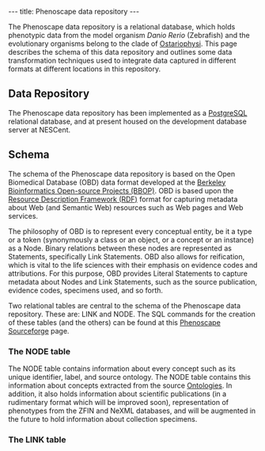 ---
title: Phenoscape data repository
---

The Phenoscape data repository is a relational database, which holds phenotypic data from the model organism ''Danio Rerio'' (Zebrafish) and the evolutionary organisms belong to the clade of [http://tolweb.org/Ostariophysi/15077 Ostariophysi]. This page describes the schema of this data repository and outlines some data transformation techniques used to integrate data captured in different formats at different locations in this repository. 

== Data Repository ==

The Phenoscape data repository has been implemented as a [http://www.postgresql.org/ PostgreSQL] relational database, and at present housed on the development database server at NESCent.

== Schema ==

The schema of the Phenoscape data repository is based on the Open Biomedical Database (OBD) data format developed at the [http://www.berkeleybop.org/ Berkeley Bioinformatics Open-source Projects (BBOP)]. OBD is based upon the [http://www.w3.org/RDF Resource Description Framework (RDF)] format for capturing metadata about Web (and Semantic Web) resources such as Web pages and Web services.

The philosophy of OBD is to represent every conceptual entity, be it a type or a token (synonymously a class or an object, or a concept or an instance) as a Node. Binary relations between these nodes are represented as Statements, specifically Link Statements. OBD also allows for reification, which is vital to the life sciences with their emphasis on evidence codes and attributions. For this purpose, OBD provides Literal Statements to capture metadata about Nodes and Link Statements, such as the source publication, evidence codes, specimens used, and so forth.

Two relational tables are central to the schema of the Phenoscape data repository. These are: LINK and NODE. The SQL commands for the creation of these tables (and the others) can be found at this [http://phenoscape.svn.sourceforge.net/viewvc/phenoscape/trunk/src/Database/sql/obd/obd-core-schema.sql?view=markup Phenoscape Sourceforge] page.

=== The NODE table ===

The NODE table contains information about every concept such as its unique identifier, label, and source ontology. The NODE table contains this information about concepts extracted from the source [[Ontologies]]. In addition, it also holds information about scientific publications (in a rudimentary format which will be improved soon), representation of phenotypes from the ZFIN and NeXML databases, and will be augmented in the future to hold information about collection specimens.

=== The LINK table ===